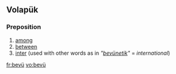 ==Volapük==

===Preposition===
{{infl|vo|preposition}}

# [[among]]
# [[between]] 
# [[inter]] (used with other words as in '' "[[bevünetik]]" '' = ''international'')

[[fr:bevü]]
[[vo:bevü]]